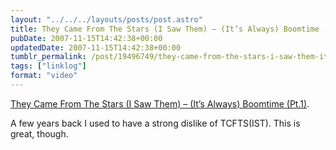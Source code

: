 ```yaml
---
layout: "../../../layouts/posts/post.astro"
title: They Came From The Stars (I Saw Them) – (It’s Always) Boomtime (Pt.1)
pubDate: 2007-11-15T14:42:38+00:00
updatedDate: 2007-11-15T14:42:38+00:00
tumblr_permalink: /post/19496749/they-came-from-the-stars-i-saw-them-its
tags: ["linklog"]
format: "video"
---
```



<YouTube id="https://www.youtube.com/watch?v=mfMsjrZZuDA" />

[They Came From The Stars (I Saw Them) &#8211; (It&rsquo;s Always) Boomtime (Pt.1)][1].

A few years back I used to have a strong dislike of TCFTS(IST). This is great, though.

[1]: https://www.youtube.com/watch?v=mfMsjrZZuDA
